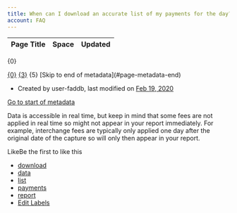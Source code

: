 ```yaml
---
title: When can I download an accurate list of my payments for the day?
account: FAQ 
---
```


<table class="aui"> <thead> <tr class="header"> <th class="search-result-title">Page Title</th> <th class="search-result-space">Space</th> <th class="search-result-date">Updated</th> </tr> </thead> </table> <p class="search-result-count">{0}</p> <tr class="search-result"> <td class="search-result-title"><a href="{1}" class="content-type-{2}"><span>{0}</span></a></td> <td class="search-result-space"><a class="space" href="/display/{4}/" title="{3}">{3}</a></td> <td class="search-result-date"><span class="date" title="{6}">{5}</span></td> </tr> [Skip to end of metadata](#page-metadata-end)

*   Created by user-faddb, last modified on [Feb 19, 2020](/pages/diffpagesbyversion.action?pageId=721057&selectedPageVersions=1&selectedPageVersions=2 "Show changes")

[Go to start of metadata](#page-metadata-start)

Data is accessible in real time, but keep in mind that some fees are not applied in real time so might not appear in your report immediately. For example, interchange fees are typically only applied one day after the original date of the capture so will only then appear in your report.

LikeBe the first to like this

*   [download](/label/FAQ/download)
*   [data](/label/FAQ/data)
*   [list](/label/FAQ/list)
*   [payments](/label/FAQ/payments)
*   [report](/label/FAQ/report)
*   [Edit Labels](# "Edit Labels (Type 'l')")




